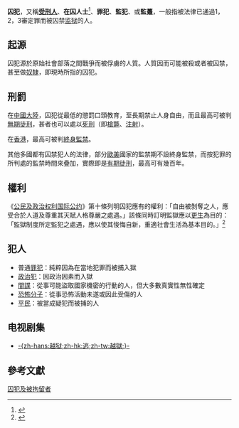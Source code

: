 {{Refimprove|time=2021-05-08T16:38:00+00:00}}
{{contradict}}
{{merge|受刑人}}

'''囚犯'''，又稱'''[[受刑人|受刑人]]'''、'''在囚人士'''<ref>{{cite web |title=在囚人士教育信託基金條例 |url=https://www.elegislation.gov.hk/hk/cap467! |website=www.elegislation.gov.hk}}</ref>、'''罪犯'''、'''監犯'''、或'''監躉'''，一般指被法律已通過1，2，3審定罪而被囚禁[[监狱|监狱]]的人。

==起源==
囚犯源於原始社會部落之間戰爭而被俘虜的人質。人質因而可能被殺或者被囚禁，甚至做[[奴隸|奴隸]]，即現時所指的囚犯。

==刑罰==
在[[中國大陸|中國大陸]]，囚犯從最低的懲罰口頭教育，至長期禁止人身自由，而且最高可被判[[無期徒刑|無期徒刑]]，甚者也可以處以[[死刑|死刑]]（即[[槍斃|槍斃]]、[[注射|注射]]）。

在[[香港|香港]]，最高可被判[[終身監禁|終身監禁]]。

其他多國都有囚禁犯人的法律，部分[[歐美|歐美]]國家的監禁期不設終身監禁，而按犯罪的所判處的監禁時間來疊加，實際即是[[有期徒刑|有期徒刑]]，最高可有幾百年。

== 權利 ==
《[[公民及政治权利国际公约|公民及政治权利国际公约]]》第十條列明囚犯應有的權利：「自由被剝奪之人，應受合於人道及尊重其天賦人格尊嚴之處遇。」該條同時訂明監獄應以[[更生|更生]]為目的：「監獄制度所定監犯之處遇，應以使其悛悔自新，重適社會生活為基本目的。」<ref>{{Cite web|url=http://covenants-watch.blogspot.com/2010/07/blog-post_23.html|title=公民與政治權利國際公約 全文|accessdate=2017-08-14|work=COVENANTS WATCH|archive-date=2018-07-04|archive-url=https://web.archive.org/web/20180704035022/http://covenants-watch.blogspot.com/2010/07/blog-post_23.html|dead-url=no}}</ref>

== 犯人 ==
*普通[[罪犯|罪犯]]：純粹因為在當地犯罪而被捕入獄
*[[政治犯|政治犯]]：因政治因素而入獄
*[[間諜|間諜]]：從事可能盜取國家機密的行動的人，但大多數真實性無性確定
*[[恐怖分子|恐怖分子]]：從事恐怖活動未遂或因此受傷的人
*[[平民|平民]]：被當成疑犯而被捕的人

== 电视剧集 ==
*[[越狱|-{zh-hans:越狱;zh-hk:逃;zh-tw:越獄;}-]]

== 參考文獻 ==
{{Reflist}}

{{Crime-stub}}

[[Category:囚犯及被拘留者|]]